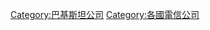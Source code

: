 {{Catnav|頁面分類|地理|国家|亚洲国家|巴基斯坦|巴基斯坦经济|巴基斯坦公司}}
{{Catnav|頁面分類|地理|国家|亚洲国家|巴基斯坦|巴基斯坦组织|巴基斯坦公司}}

[[Category:巴基斯坦公司|Category:巴基斯坦公司]]
[[Category:各國電信公司|Category:各國電信公司]]